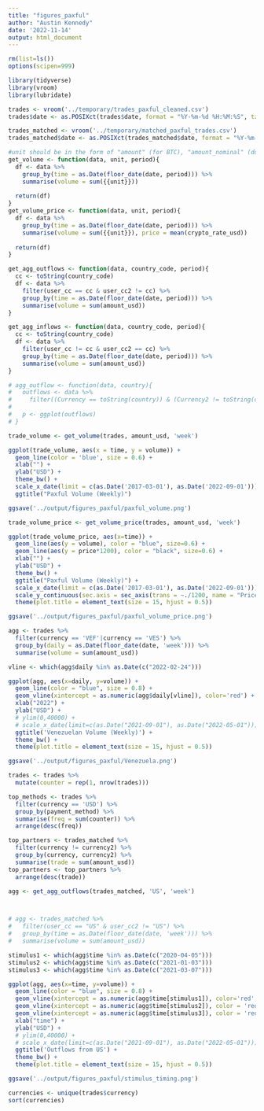 ```yaml
---
title: "figures_paxful"
author: "Austin Kennedy"
date: '2022-11-14'
output: html_document
---
```



```r
rm(list=ls())
options(scipen=999)
```


```r
library(tidyverse)
library(vroom)
library(lubridate)
```

```r
trades <- vroom('../temporary/trades_paxful_cleaned.csv')
trades$date <- as.POSIXct(trades$date, format = "%Y-%m-%d %H:%M:%S", tz = "UTC")

```

```r
trades_matched <- vroom('../temporary/matched_paxful_trades.csv')
trades_matched$date <- as.POSIXct(trades_matched$date, format = "%Y-%m-%d %H:%M:%S", tz = "UTC")
```

```r
#unit should be in the form of "amount" (for BTC), "amount_nominal" (domestic currency), or "amount_usd"
get_volume <- function(data, unit, period){
  df <- data %>%
    group_by(time = as.Date(floor_date(date, period))) %>%
    summarise(volume = sum({{unit}}))
  
  return(df)
}
get_volume_price <- function(data, unit, period){
  df <- data %>%
    group_by(time = as.Date(floor_date(date, period))) %>%
    summarise(volume = sum({{unit}}), price = mean(crypto_rate_usd))
  
  return(df)
}

get_agg_outflows <- function(data, country_code, period){
  cc <- toString(country_code)
  df <- data %>%
    filter(user_cc == cc & user_cc2 != cc) %>%
    group_by(time = as.Date(floor_date(date, period))) %>%
    summarise(volume = sum(amount_usd))
}

get_agg_inflows <- function(data, country_code, period){
  cc <- toString(country_code)
  df <- data %>%
    filter(user_cc != cc & user_cc2 == cc) %>%
    group_by(time = as.Date(floor_date(date, period))) %>%
    summarise(volume = sum(amount_usd))
}

# agg_outflow <- function(data, country){
#   outflows <- data %>%
#     filter((Currency == toString(country)) & (Currency2 != toString(country)))
#   
#   p <- ggplot(outflows)
# }
```

```r
trade_volume <- get_volume(trades, amount_usd, 'week')

ggplot(trade_volume, aes(x = time, y = volume)) +
  geom_line(color = 'blue', size = 0.6) +
  xlab("") +
  ylab("USD") +
  theme_bw() +
  scale_x_date(limit = c(as.Date('2017-03-01'), as.Date('2022-09-01'))) +
  ggtitle("Paxful Volume (Weekly)")

ggsave('../output/figures_paxful/paxful_volume.png')
```


```r
trade_volume_price <- get_volume_price(trades, amount_usd, 'week')

ggplot(trade_volume_price, aes(x=time)) +
  geom_line(aes(y = volume), color = "blue", size=0.6) +
  geom_line(aes(y = price*1200), color = "black", size=0.6) +
  xlab("") +
  ylab("USD") +
  theme_bw() +
  ggtitle("Paxful Volume (Weekly)") +
  scale_x_date(limit = c(as.Date('2017-03-01'), as.Date('2022-09-01'))) +
  scale_y_continuous(sec.axis = sec_axis(trans = ~./1200, name = "Price")) +
  theme(plot.title = element_text(size = 15, hjust = 0.5))

ggsave('../output/figures_paxful/paxful_volume_price.png')
```

```r
agg <- trades %>%
  filter(currency == 'VEF'|currency == 'VES') %>%
  group_by(daily = as.Date(floor_date(date, 'week'))) %>%
  summarise(volume = sum(amount_usd))

vline <- which(agg$daily %in% as.Date(c("2022-02-24")))

ggplot(agg, aes(x=daily, y=volume)) +
  geom_line(color = "blue", size = 0.8) +
  geom_vline(xintercept = as.numeric(agg$daily[vline]), color='red') +
  xlab("2022") +
  ylab("USD") +
  # ylim(0,40000) +
  # scale_x_date(limit=c(as.Date("2021-09-01"), as.Date("2022-05-01"))) +
  ggtitle('Venezuelan Volume (Weekly)') +
  theme_bw() +
  theme(plot.title = element_text(size = 15, hjust = 0.5))

ggsave('../output/figures_paxful/Venezuela.png')
```

```r
trades <- trades %>%
  mutate(counter = rep(1, nrow(trades)))

top_methods <- trades %>%
  filter(currency == 'USD') %>%
  group_by(payment_method) %>%
  summarise(freq = sum(counter)) %>%
  arrange(desc(freq))

```

```r
top_partners <- trades_matched %>%
  filter(currency != currency2) %>%
  group_by(currency, currency2) %>%
  summarise(trade = sum(amount_usd))
top_partners <- top_partners %>%
  arrange(desc(trade))
```

```r
agg <- get_agg_outflows(trades_matched, 'US', 'week')



# agg <- trades_matched %>%
#   filter(user_cc == "US" & user_cc2 != "US") %>%
#   group_by(time = as.Date(floor_date(date, 'week'))) %>%
#   summarise(volume = sum(amount_usd))

stimulus1 <- which(agg$time %in% as.Date(c("2020-04-05")))
stimulus2 <- which(agg$time %in% as.Date(c("2021-01-03")))
stimulus3 <- which(agg$time %in% as.Date(c("2021-03-07")))

ggplot(agg, aes(x=time, y=volume)) +
  geom_line(color = "blue", size = 0.8) +
  geom_vline(xintercept = as.numeric(agg$time[stimulus1]), color='red', size =0.8) +
  geom_vline(xintercept = as.numeric(agg$time[stimulus2]), color = 'red', size = 0.8) +
  geom_vline(xintercept = as.numeric(agg$time[stimulus3]), color = 'red', size = 0.8) +
  xlab("time") +
  ylab("USD") +   
  # ylim(0,40000) +
  # scale_x_date(limit=c(as.Date("2021-09-01"), as.Date("2022-05-01"))) +
  ggtitle('Outflows from US') +
  theme_bw() +
  theme(plot.title = element_text(size = 15, hjust = 0.5))

ggsave('../output/figures_paxful/stimulus_timing.png')
```


```r
currencies <- unique(trades$currency)
sort(currencies)

```



